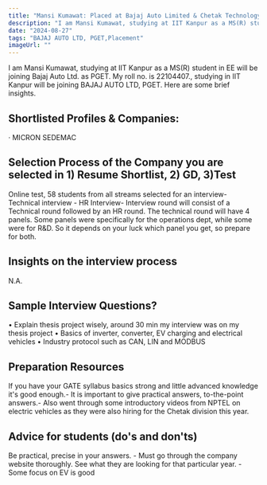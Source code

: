 ```yaml
---
title: "Mansi Kumawat: Placed at Bajaj Auto Limited & Chetak Technology Limited"
description: "I am Mansi Kumawat, studying at IIT Kanpur as a MS(R) student in EE will be joining Bajaj Auto Ltd. as PGET. My roll no. is 22104407.: BAJAJ AUTO LTD, PGET"
date: "2024-08-27"
tags: "BAJAJ AUTO LTD, PGET,Placement"
imageUrl: ""
---
```


I am Mansi Kumawat, studying at IIT Kanpur as a MS(R) student in EE will be joining Bajaj Auto Ltd. as PGET. My roll no. is 22104407., studying in IIT Kanpur will be joining BAJAJ AUTO LTD, PGET. Here are some brief insights. 

## Shortlisted Profiles & Companies:
· MICRON SEDEMAC

## Selection Process of the Company you are selected in 1) Resume Shortlist, 2) GD, 3)Test
Online test, 58 students from all streams selected for an interview- Technical interview - HR Interview- Interview round will consist of a Technical round followed by an HR round. The technical round will have 4 panels. Some panels were specifically for the operations dept, while some were for R&D. So it depends on your luck which panel you get, so prepare for both.

##  Insights on the interview process
N.A.

## Sample Interview Questions? 
• Explain thesis project wisely, around 30 min my interview was on my thesis project • Basics of inverter, converter, EV charging and electrical vehicles • Industry protocol such as CAN, LIN and MODBUS

## Preparation Resources
If you have your GATE syllabus basics strong and little advanced knowledge it's good enough.- It is important to give practical answers, to-the-point answers.- Also went through some introductory videos from NPTEL on electric vehicles as they were also hiring for the Chetak division this year.

## Advice for students (do's and don'ts)
Be practical, precise in your answers. - Must go through the company website thoroughly. See what they are looking for that particular year. - Some focus on EV is good


